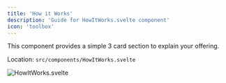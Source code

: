 ```yaml
---
title: 'How it Works'
description: 'Guide for HowItWorks.svelte component'
icon: 'toolbox'
---
```


This component provides a simple 3 card section to explain your offering.

Location: `src/components/HowItWorks.svelte`

![HowItWorks.svelte](/images/HowItWorks.png)
